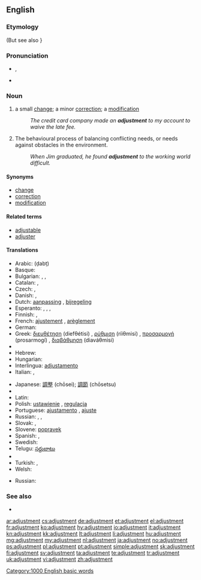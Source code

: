 ==English==

===Etymology===
{{suffix|adjust|ment}} (But see also {{etyl|fr|-}} {{term|ajustement|lang=fr}}}

===Pronunciation===
* {{IPA|/əˈdʒʌst.mənt/}}, {{X-SAMPA|/@"dZVst.m@nt/}}
* {{audio|en-us-adjustment.ogg|Audio (US)}}

===Noun===
{{en-noun}}

# a small [[change]]; a minor [[correction]]; a [[modification]]
#: ''The credit card company made an '''adjustment''' to my account to waive the late fee.''
# The behavioural process of balancing conflicting needs, or needs against obstacles in the environment.
#: ''When Jim graduated, he found '''adjustment''' to the working world difficult.''
{{rfdef|numerous missing senses|lang=en}}

====Synonyms====
{{checksyns}}
* [[change]]
* [[correction]]
* [[modification]]

====Related terms====
* [[adjustable]]
* [[adjuster]]

====Translations====
{{trans-top|small change}}
* Arabic: {{Arab|[[ضبط]]}} (ḍabṭ) {{m}}
* Basque: {{t|eu|egokitze|xs=Basque}}
* Bulgarian: {{t|bg|нагласяване}}, {{t|bg|приспособяване}}, {{t|bg|настройка}}
* Catalan: {{t|ca|ajust|m}}, {{t|ca|ajustment|m}}
* Czech: {{t|cs|přizpůsobení}}, {{t|cs|úprava}}
* Danish: {{t|da|justering|c}}, {{t|da|tilpasning|c}}
* Dutch: [[aanpassing]] {{f}}, [[bijregeling]] {{f}}
* Esperanto: {{t-|eo|adapto|xs=Esperanto}}, {{t|eo|akomodo|xs=Esperanto}}, {{t|eo|alĝustigo|xs=Esperanto}}, {{t|eo|ĝustigo|xs=Esperanto}}
* Finnish: {{t-|fi|säätö}}, {{t-|fi|hienosäätö}}
* French: [[ajustement]] {{m}}, [[arèglement]] {{m}}
* German: {{t+|de|Anpassung|f}}
* Greek: [[διευθέτηση]] (diefθétisi) {{f}}, [[ρύθμιση]] (ríiθmisi) {{f}}, [[προσαρμογή]] (prosarmogí) {{f}}, [[διαβάθμηση]] (diaváθmisi) {{f}}
* {{trreq|gn}}
* Hebrew: {{t+|he|כוון|m|alt=כִּוּוּן}}
* Hungarian: {{t|hu|beállítás}}
* Interlingua: [[adjustamento]]
* Italian: {{t+|it|adattamento|m}}, {{t+|it|inserimento|m}}
{{trans-mid}}
* Japanese: [[調整]] (chōsei); [[調節]] (chōsetsu)
* {{trreq|ko}}
* Latin: {{t-|la|accommodatio|f|alt=accommodātiō}}
* Polish: [[ustawienie]] {{n}}, [[regulacja]] {{f}}
* Portuguese: [[ajustamento]] {{m}}, [[ajuste]] {{m}}
* Russian: {{t|ru|юстировка|f|tr=justiróvka}}, {{t|ru|приспосабливание|tr=prisposablivanie|sc=Cyrl}}, {{t|ru|регулировка|f|tr=regulirovka|sc=Cyrl}}
* Slovak: {{t|sk|prispôsobenie|n}}, {{t|sk|úprava|f}}
* Slovene: [[popravek]] {{m}}
* Spanish: {{t-|es|ajuste|m}}, {{t|es|modificación|f}}
* Swedish: {{t|sv|justering|c}}
* Telugu: [[సర్దుబాటు]]
* {{trreq|tpn}}
* Turkish: {{t|tr|ayarlama}}, {{t|tr|ayar}}
* Welsh: {{t|cy|cyweiriad|m|xs=Welsh}}
{{trans-bottom}}

{{trans-top|(psychology) The behavioural process of balancing conflicting needs, or needs against obstacles in the environment}}
* Russian: {{t+|ru|адаптация|f}}
{{trans-mid}}
{{trans-bottom}}

===See also===
* {{pedia}}

[[Category:1000 English basic words]]

[[ar:adjustment]]
[[cs:adjustment]]
[[de:adjustment]]
[[et:adjustment]]
[[el:adjustment]]
[[fr:adjustment]]
[[ko:adjustment]]
[[hy:adjustment]]
[[io:adjustment]]
[[it:adjustment]]
[[kn:adjustment]]
[[kk:adjustment]]
[[lt:adjustment]]
[[li:adjustment]]
[[hu:adjustment]]
[[mg:adjustment]]
[[my:adjustment]]
[[nl:adjustment]]
[[ja:adjustment]]
[[no:adjustment]]
[[ps:adjustment]]
[[pl:adjustment]]
[[pt:adjustment]]
[[simple:adjustment]]
[[sk:adjustment]]
[[fi:adjustment]]
[[sv:adjustment]]
[[ta:adjustment]]
[[te:adjustment]]
[[tr:adjustment]]
[[uk:adjustment]]
[[vi:adjustment]]
[[zh:adjustment]]